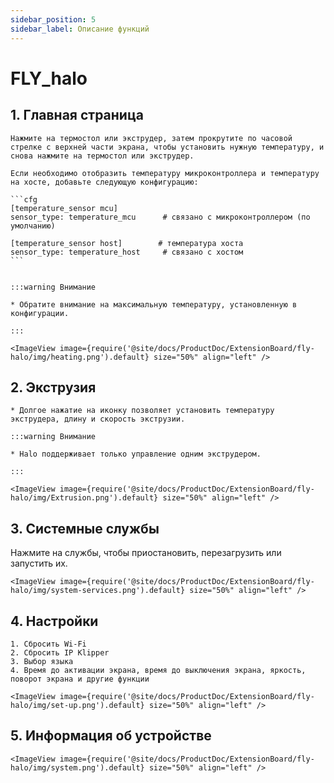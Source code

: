 ```yaml
---
sidebar_position: 5
sidebar_label: Описание функций
---
```





# FLY_halo

## 1. Главная страница

    Нажмите на термостол или экструдер, затем прокрутите по часовой стрелке с верхней части экрана, чтобы установить нужную температуру, и снова нажмите на термостол или экструдер.

    Если необходимо отобразить температуру микроконтроллера и температуру на хосте, добавьте следующую конфигурацию:

    ```cfg
    [temperature_sensor mcu]
    sensor_type: temperature_mcu      # связано с микроконтроллером (по умолчанию)

    [temperature_sensor host]        # температура хоста
    sensor_type: temperature_host     # связано с хостом
    ```


    :::warning Внимание

    * Обратите внимание на максимальную температуру, установленную в конфигурации.

    :::

    <ImageView image={require('@site/docs/ProductDoc/ExtensionBoard/fly-halo/img/heating.png').default} size="50%" align="left" />


## 2. Экструзия

    * Долгое нажатие на иконку позволяет установить температуру экструдера, длину и скорость экструзии.

    :::warning Внимание

    * Halo поддерживает только управление одним экструдером.

    :::

    <ImageView image={require('@site/docs/ProductDoc/ExtensionBoard/fly-halo/img/Extrusion.png').default} size="50%" align="left" />

## 3. Системные службы

Нажмите на службы, чтобы приостановить, перезагрузить или запустить их.

    <ImageView image={require('@site/docs/ProductDoc/ExtensionBoard/fly-halo/img/system-services.png').default} size="50%" align="left" />

## 4. Настройки

    1. Сбросить Wi-Fi
    2. Сбросить IP Klipper
    3. Выбор языка
    4. Время до активации экрана, время до выключения экрана, яркость, поворот экрана и другие функции

    <ImageView image={require('@site/docs/ProductDoc/ExtensionBoard/fly-halo/img/set-up.png').default} size="50%" align="left" />

## 5. Информация об устройстве
    <ImageView image={require('@site/docs/ProductDoc/ExtensionBoard/fly-halo/img/system.png').default} size="50%" align="left" />
